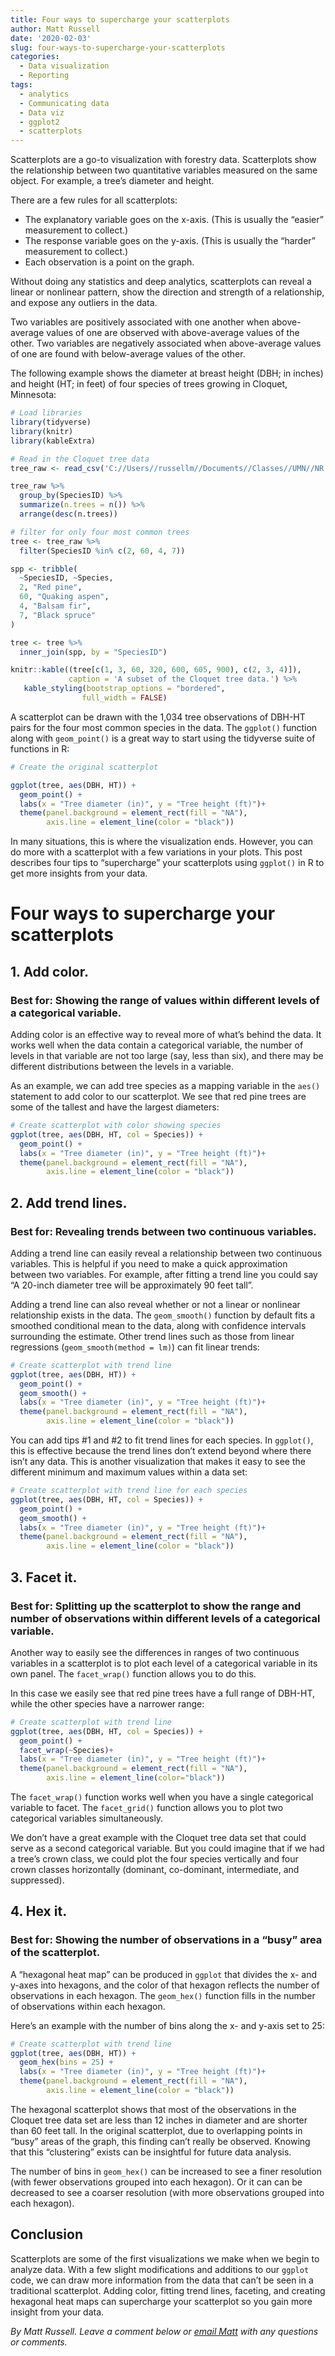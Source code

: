 ```yaml
---
title: Four ways to supercharge your scatterplots
author: Matt Russell
date: '2020-02-03'
slug: four-ways-to-supercharge-your-scatterplots
categories:
  - Data visualization
  - Reporting
tags:
  - analytics
  - Communicating data
  - Data viz
  - ggplot2
  - scatterplots
---
```


Scatterplots are a go-to visualization with forestry data. Scatterplots show the relationship between two quantitative variables measured on the same object. For example, a tree's diameter and height.

There are a few rules for all scatterplots:  
  
* The explanatory variable goes on the x-axis. (This is usually the "easier" measurement to collect.)
* The response variable goes on the y-axis. (This is usually the "harder" measurement to collect.)
* Each observation is a point on the graph.

Without doing any statistics and deep analytics, scatterplots can reveal a linear or nonlinear pattern, show the direction and strength of a relationship, and expose any outliers in the data. 

Two variables are positively associated with one another when above-average values of one are observed with above-average values of the other. Two variables are negatively associated when above-average values of one are found with below-average values of the other.

The following example shows the diameter at breast height (DBH; in inches) and height (HT; in feet) of four species of trees growing in Cloquet, Minnesota:


```r
# Load libraries
library(tidyverse)
library(knitr)
library(kableExtra)
```


```r
# Read in the Cloquet tree data 
tree_raw <- read_csv('C://Users//russellm//Documents//Classes//UMN//NR 5021//Data//tree.csv')
```

```r
tree_raw %>% 
  group_by(SpeciesID) %>% 
  summarize(n.trees = n()) %>% 
  arrange(desc(n.trees))

# filter for only four most common trees
tree <- tree_raw %>% 
  filter(SpeciesID %in% c(2, 60, 4, 7))

spp <- tribble(
  ~SpeciesID, ~Species,
  2, "Red pine",
  60, "Quaking aspen",
  4, "Balsam fir",
  7, "Black spruce"
)
```

```r
tree <- tree %>% 
  inner_join(spp, by = "SpeciesID")

knitr::kable((tree[c(1, 3, 60, 320, 600, 605, 900), c(2, 3, 4)]), 
             caption = 'A subset of the Cloquet tree data.') %>% 
   kable_styling(bootstrap_options = "bordered",
                full_width = FALSE)
```

A scatterplot can be drawn with the 1,034 tree observations of DBH-HT pairs for the four most common species in the data. The `ggplot()` function along with `geom_point()` is a great way to start using the tidyverse suite of functions in R:

```r
# Create the original scatterplot

ggplot(tree, aes(DBH, HT)) +
  geom_point() +
  labs(x = "Tree diameter (in)", y = "Tree height (ft)")+
  theme(panel.background = element_rect(fill = "NA"),
        axis.line = element_line(color = "black"))
```

In many situations, this is where the visualization ends. However, you can do more with a scatterplot with a few variations in your plots. This post describes four tips to "supercharge" your scatterplots using `ggplot()` in R to get more insights from your data. 

# Four ways to supercharge your scatterplots

## 1. Add color.

### Best for: Showing the range of values within different levels of a categorical variable.

Adding color is an effective way to reveal more of what's behind the data. It works well when the data contain a categorical variable, the number of levels in that variable are not too large (say, less than six), and there may be different distributions between the levels in a variable.

As an example, we can add tree species as a mapping variable in the `aes()` statement to add color to our scatterplot. We see that red pine trees are some of the tallest and have the largest diameters:  

```r
# Create scatterplot with color showing species
ggplot(tree, aes(DBH, HT, col = Species)) +
  geom_point() +
  labs(x = "Tree diameter (in)", y = "Tree height (ft)")+
  theme(panel.background = element_rect(fill = "NA"),
        axis.line = element_line(color = "black"))
```

## 2. Add trend lines.

### Best for: Revealing trends between two continuous variables.

Adding a trend line can easily reveal a relationship between two continuous variables. This is helpful if you need to make a quick approximation between two variables. For example, after fitting a trend line you could say "A 20-inch diameter tree will be approximately 90 feet tall". 

Adding a trend line can also reveal whether or not a linear or nonlinear relationship exists in the data. The `geom_smooth()` function by default fits a smoothed conditional mean to the data, along with confidence intervals surrounding the estimate. Other trend lines such as those from linear regressions (`geom_smooth(method = lm)`) can fit linear trends:

```r
# Create scatterplot with trend line
ggplot(tree, aes(DBH, HT)) +
  geom_point() +
  geom_smooth() +
  labs(x = "Tree diameter (in)", y = "Tree height (ft)")+
  theme(panel.background = element_rect(fill = "NA"),
        axis.line = element_line(color = "black"))
```

You can add tips #1 and #2 to fit trend lines for each species. In `ggplot()`, this is effective because the trend lines don't extend beyond where there isn't any data. This is another visualization that makes it easy to see the different minimum and maximum values within a data set:

```r
# Create scatterplot with trend line for each species
ggplot(tree, aes(DBH, HT, col = Species)) +
  geom_point() +
  geom_smooth() +
  labs(x = "Tree diameter (in)", y = "Tree height (ft)")+
  theme(panel.background = element_rect(fill = "NA"),
        axis.line = element_line(color = "black"))
```


## 3. Facet it.

### Best for: Splitting up the scatterplot to show the range and number of observations within different levels of a categorical variable.

Another way to easily see the differences in ranges of two continuous variables in a scatterplot is to plot each level of a categorical variable in its own panel. The `facet_wrap()` function allows you to do this.

In this case we easily see that red pine trees have a full range of DBH-HT, while the other species have a narrower range:

```r
# Create scatterplot with trend line
ggplot(tree, aes(DBH, HT, col = Species)) +
  geom_point() +
  facet_wrap(~Species)+
  labs(x = "Tree diameter (in)", y = "Tree height (ft)")+
  theme(panel.background = element_rect(fill = "NA"),
        axis.line = element_line(color="black"))
```

The `facet_wrap()` function works well when you have a single categorical variable to facet. The `facet_grid()` function allows you to plot two categorical variables simultaneously. 

We don't have a great example with the Cloquet tree data set that could serve as a second categorical variable. But you could imagine that if we had a tree's crown class, we could plot the four species vertically and four crown classes horizontally (dominant, co-dominant, intermediate, and suppressed).

## 4. Hex it.

### Best for: Showing the number of observations in a "busy" area of the scatterplot.

A "hexagonal heat map" can be produced in `ggplot` that divides the x- and y-axes into hexagons, and the color of that hexagon reflects the number of observations in each hexagon. The `geom_hex()` function fills in the number of observations within each hexagon. 

Here's an example with the number of bins along the x- and y-axis set to 25:

```r
# Create scatterplot with trend line
ggplot(tree, aes(DBH, HT)) +
  geom_hex(bins = 25) +
  labs(x = "Tree diameter (in)", y = "Tree height (ft)")+
  theme(panel.background = element_rect(fill = "NA"),
        axis.line = element_line(color = "black"))
```

The hexagonal scatterplot shows that most of the observations in the Cloquet tree data set are less than 12 inches in diameter and are shorter than 60 feet tall. In the original scatterplot, due to overlapping points in "busy" areas of the graph, this finding can't really be observed. Knowing that this "clustering" exists can be insightful for future data analysis.

The number of bins in `geom_hex()` can be increased to see a finer resolution (with fewer observations grouped into each hexagon). Or it can can be decreased to see a coarser resolution (with more observations grouped into each hexagon).

## Conclusion

Scatterplots are some of the first visualizations we make when we begin to analyze data. With a few slight modifications and additions to our `ggplot` code, we can draw more information from the data that can't be seen in a traditional scatterplot. Adding color, fitting trend lines, faceting, and creating hexagonal heat maps can supercharge your scatterplot so you gain more insight from your data.

*By Matt Russell. Leave a comment below or [email Matt](mailto:matt@arbor-analytics.com) with any questions or comments.*
